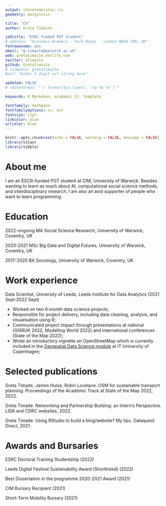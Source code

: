 ```yaml
---
output: stevetemplates::cv
geometry: margin=1in

title: "CV"
author: Greta Timaite

jobtitle: "ESRC-funded PGT Student"
# address: "Guinness Brewery · Park Royal · London NW10 7RR, UK"
fontawesome: yes
email: "g.timaite@warwick.ac.uk"
web: gretatimaite.netlify.com
twitter: GTimaite
github: GretaTimaite
# linkedin: gretatimaite
#osf: "Enter 5 digit osf string here"

updated: FALSE
# rdateformat: "`r format(Sys.time(), '%d %b %Y')`"

keywords: R Markdown, academic CV, template

fontfamily: mathpazo
fontfamilyoptions: sc, osf
fontsize: 11pt
linkcolor: blue
urlcolor: blue
---
```



```r
knitr::opts_chunk$set(echo = FALSE, warning = FALSE, message = FALSE)
library(vitae)
library(tibble)
```

# About me

I am an ESCR-funded PGT student at CIM, University of Warwick. Besides wanting to learn as much about AI, computational social science methods, and interdisciplinary research, I am also an avid supporter of people who want to learn programming.

# Education

2022-ongoing MA Social Science Research, University of Warwick, Coventry, UK

2020-2021 MSc Big Data and Digital Futures, University of Warwick, Coventry, UK

2017-2020 BA Sociology, University of Warwick, Coventry, UK

# Work experience

Data Scientist, University of Leeds, Leeds Institute for Data Analytics (2021 Sept‑2022 Sept)

- Worked on two 6‑month data science projects; 
- Responsible for project delivery, including data cleaning, analysis, and visualisation using R; 
- Communicated project impact through presentations at national (GISRUK 2022, Modelling World 2022) and international conferences (State of the Map 2022);
- Wrote an introductory vignette on OpenStreetMap which is currently included in the [Geospatial Data Science module](https://github.com/mszell/geospatialdatascience) at IT University of Copenhagen; 


# Selected publications

Greta Timaite, James Hulse, Robin Lovelace. OSM for sustainable transport planning. Proceedings of the Academic Track at State of the Map 2022, 2022.

Greta Timaite. Networking and Partnership Building: an Intern’s Perspective. LIDA and CDRC websites, 2022.

Greta Timaite. Using RStudio to build a blog/website? My tips. Dataquest Direct, 2021.

# Awards and Bursaries

ESRC Doctoral Training Studentship (2022)

Leeds Digital Festival Sustainability Award (Shortlisted) (2022)

Best Dissertation in the programme 2020-2021 Award (2021)

CIM Bursary Recipient (2021)

Short-Term Mobility Bursary (2021)

